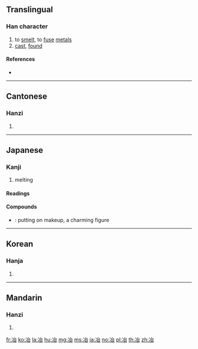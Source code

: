 ==Translingual==

===Han character===
{{Han char|rn=15|rad=冫|as=05|sn=7|four=33160|canj=IMIR|ids=⿰冫台}}

# to [[smelt]], to [[fuse]] [[metal]]s
# [[cast]], [[found]]

====References====
* {{Han ref|kx=0131.310|dkj=01621|dj=0295.020|hdz=10296.070|uh=51B6|ud=20918|bh=A74D|bd=42829}}

----

==Cantonese==

===Hanzi===
{{yue-hanzi|jyut=je5|y=ye5}}

# {{defn|lang=yue|sort=冫05}}

----

==Japanese==

===Kanji===
{{ja-kanji|grade=|rs=冫05}}

# melting

====Readings====
{{ja-readings|goon=[[や]] (ya)|kanon=[[や]] (ya)|kun=[[いる]] (iru)}}

====Compounds====
{{der-top|Compounds}}
* {{ja-r|冶容|やよう}}: putting on makeup, a charming figure
{{der-bottom}}

----

==Korean==

===Hanja===
{{ko-hanja|hangeul=[[야]]|rv=ya|mr=ya}}

# {{defn|lang=ko|sort=冫05}}

----

==Mandarin==

===Hanzi===
{{cmn-hanzi|pin=[[yě]] ([[ye3]])|wg=yeh<sup>3</sup>}}

# {{defn|lang=cmn|sort=冫05}}

[[fr:冶]]
[[ko:冶]]
[[la:冶]]
[[hu:冶]]
[[mg:冶]]
[[ms:冶]]
[[ja:冶]]
[[no:冶]]
[[pl:冶]]
[[th:冶]]
[[zh:冶]]